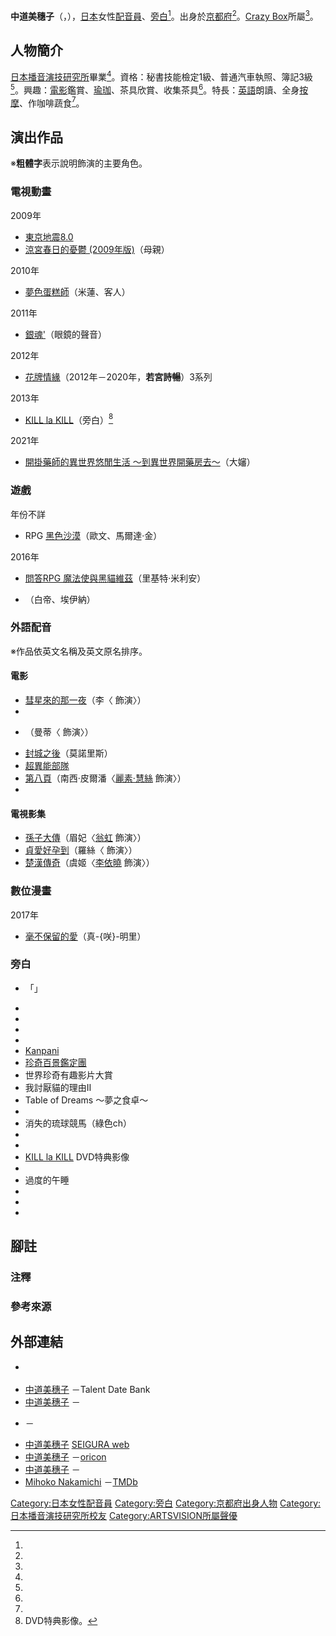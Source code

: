 {{multiple issues|
{{Notability Unreferenced|time=2016-06-23T03:54:58+00:00}}
{{Primarysources|time=2016-06-23T03:54:58+00:00}}
}}
{{noteTA|G1=Anime}}
{{配音員
|姓名= 中道美穗子
|圖片= 
|尺寸= 
|替代= 
|簡介= 
|本名= 
|外文名= 中道 美穂子
|外文= ja
|羅馬拼音= 
|英文名= 
|暱稱= 
|藝名= 
|國籍= {{JPN}}
|籍貫= 
|出生地= 
|出身地= {{JPN}}[[京都府|京都府]]
|死歿地= 
|出生名= 
|生年= 1981
|生月= 1
|生日= 22
|歿年= 
|歿月= 
|歿日= 
|血型= 
|配演語言= 
|教育程度= 
|母校= 
|所屬= [[I'm_Enterprise#Crazy_Box|Crazy Box]]
|宗教信仰= 
|配偶= 
|任職紀錄= 
|出道作= 
|代表作= 若宮詩暢（[[花牌情緣|花牌情緣]]）
|網站= 
|其他= 
|module= {{Japanese|embed=yes|中道 美穂子|なかみち みほこ|Nakamichi Mihoko}}
}}
'''中道美穗子'''（{{lang-ja|中道 美穂子}}，{{bd|1981年|1月22日<ref name="crazy box-pro">{{Cite web|url=https://crazy-box.co.jp/female/talent58/|title=Crazy Box公式官網的聲優簡介|publisher=[[I'm_Enterprise#Crazy_Box|Crazy Box]]|accessdate=2019-11-23|language=ja|archive-date=2020-11-29|archive-url=https://web.archive.org/web/20201129130329/https://crazy-box.co.jp/female/talent58/|dead-url=no}}</ref><ref name="databank">{{Cite web|url=https://www.talent-databank.co.jp/search/profile/2000066728|title=中道 美穂子|work=Talent Date Bank|accessdate=2019-11-23|language=ja}}</ref>||}}），[[日本|日本]]女性[[配音員|配音員]]、[[旁白|旁白]]<ref name="databank" />。出身於[[京都府|京都府]]<ref name="crazy box-pro" />。[[I'm_Enterprise#Crazy_Box|Crazy Box]]所屬<ref name="crazy box-pro" />。
== 人物簡介 ==
[[日本播音演技研究所|日本播音演技研究所]]畢業<ref name="crazy box-pro" />。資格：秘書技能檢定1級、普通汽車執照、簿記3級<ref name="crazy box-pro" />。興趣：[[電影|電影]]鑑賞、[[瑜珈|瑜珈]]、茶具欣賞、收集茶具<ref name="crazy box-pro" />。特長：[[英語|英語]]朗讀、全身[[按摩|按摩]]、作咖啡蔬食<ref name="crazy box-pro" />。

== 演出作品 ==
※'''粗體字'''表示說明飾演的主要角色。
=== 電視動畫 ===
; 2009年
* [[東京地震8.0|東京地震8.0]]
* [[涼宮春日的憂鬱|涼宮春日的憂鬱 (2009年版)]]（母親）

; 2010年
* [[夢色蛋糕師|夢色蛋糕師]]（米蓮、客人）

; 2011年
* [[銀魂_(動畫)|銀魂']]（眼鏡的聲音）

; 2012年
* [[花牌情緣|花牌情緣]]（2012年－2020年，'''若宮詩暢'''）3系列

; 2013年
* [[KILL_la_KILL|KILL la KILL]]（旁白）<ref group="注">DVD特典影像。</ref>

; 2021年
* [[開掛藥師的異世界悠閒生活～到異世界開藥房去～|開掛藥師的異世界悠閒生活 ～到異世界開藥房去～]]（大嬸）<!--7月7日-->

=== 遊戲 ===
; 年份不詳
* RPG [[黑色沙漠|黑色沙漠]]（歐文、馬爾達·金）
; 2016年
* [[問答RPG_魔法使與黑貓維茲|問答RPG 魔法使與黑貓維茲]]（里基特·米利安）
* {{link-ja|亞爾堤戰記|アルテイルクロニクル}}（白帝、埃伊納）

=== 外語配音 ===
※作品依英文名稱及英文原名排序。
==== 電影 ====
* [[彗星來的那一夜|彗星來的那一夜]]（李〈{{le|蘿倫·絲卡法莉亞|Lorene Scafaria}} 飾演〉）
* {{le|快樂喪屍|Deadheads (film)}}
* {{le|麻辣公主 (2004年電影)|Ella Enchanted (film)|麻辣公主}}（曼蒂〈{{le|蜜妮·卓芙|Minnie Driver}} 飾演〉）
* [[封城之後|封城之後]]（莫諾里斯）
* [[超異能部隊|超異能部隊]]
* [[第八頁|第八頁]]（南西·皮爾潘〈[[麗素·慧絲|麗素·慧絲]] 飾演〉）
* {{le|亡靈 (2009年電影)|The Revenant (2009 film)|亡靈}}

==== 電視影集 ====
* [[孫子大傳|孫子大傳]]（眉妃〈[[翁虹|翁虹]] 飾演〉）
* [[貞愛好孕到|貞愛好孕到]]（羅絲〈{{le|布麗姬特·里根|Bridget Regan}} 飾演〉）
* [[楚漢傳奇|楚漢傳奇]]（虞姬〈[[李依曉|李依曉]] 飾演〉）

=== 數位漫畫 ===
; 2017年
* [[毫不保留的愛|毫不保留的愛]]（真-{咲}-明里）

=== 旁白 ===
* {{link-ja|火焰大對抗|ウッチャンナンチャンのウリナリ!!}}「{{link-ja|小內小南藝人社交舞蹈社|ウリナリ芸能人社交ダンス部}}」
* {{link-ja|星期一精打細算!!|がっちりマンデー!!}}
* {{link-ja|世界上最想上的課|世界一受けたい授業}}
* {{link-ja|魔女們的22點|魔女たちの22時}}
* {{link-ja|東京小子G情報|メントレG}}
* [[Kanpani|Kanpani]]
* [[珍奇百景鑑定團|珍奇百景鑑定團]]
* 世界珍奇有趣{{lang|ja|バカデミー}}影片大賞
* 我討厭貓的理由Ⅱ
* Table of Dreams ～夢之食卓～
* {{lang|ja|{{link-ja|NHK短歌|NHK短歌|短歌De胸キュン}}}}
* 消失的琉球競馬（綠色ch）
* {{lang|jka|カスペ！やっぱりタダが好き}}
* {{lang|ja|葉っぱのフレディいのちの旅}}
* [[KILL_la_KILL|KILL la KILL]] DVD特典影像
* {{lang|ja|発見！ウワサの食卓}}
* 過度的午睡
* {{lang|ja|DHCキレイを磨く！エクストリームBeauty}}
* {{link-ja|S☆1|S☆1}}
* {{lang|ja|まなべるストリートビュー}}

== 腳註 ==
=== 注釋 ===
{{reflist|group="注"}}

=== 參考來源 ===
{{reflist}}

== 外部連結 ==
* {{Official|1=https://crazy-box.co.jp/female/talent58/|name=Crazy Box公式官網的聲優簡介}} {{ja icon}}
* [https://www.talent-databank.co.jp/search/profile/2000066728 中道美穗子] {{ja icon}}－Talent Date Bank
* [https://www.vip-times.co.jp/?talent_id=W20-0197 中道美穗子] {{Wayback|url=https://www.vip-times.co.jp/?talent_id=W20-0197 |date=20211123101503 }} {{ja icon}}－{{link-ja|日本藝人名鑑|日本タレント名鑑}}
* {{lang|ja|[https://thetv.jp/person/2000019436/ 中道美穂子のプロフィール·画像·写真]}} {{ja icon}}－{{link-ja|THE TELEVISION|ザテレビジョン|WEB THE TELEVISION}}
* [https://seigura.com/directory/953/ 中道美穗子] {{Wayback|url=https://seigura.com/directory/953/ |date=20211227074311 }} {{ja icon}}[[SEIGURA|SEIGURA web]]
* [https://www.oricon.co.jp/prof/671797/ 中道美穗子] {{Wayback|url=https://www.oricon.co.jp/prof/671797/ |date=20211227074310 }} {{ja icon}}－[[oricon|oricon]]
* [https://www.allcinema.net/person/897601 中道美穗子] {{Wayback|url=https://www.allcinema.net/person/897601 |date=20211123120023 }} {{ja icon}}－{{link-ja|allcinema|allcinema}}
* [https://www.themoviedb.org/person/3177005-mihoko-nakamichi Mihoko Nakamichi] {{Wayback|url=https://www.themoviedb.org/person/3177005-mihoko-nakamichi |date=20220429005736 }} {{ja icon}}－[[The_Movie_Database|TMDb]]

{{Crazy Box}}
{{DEFAULTSORT:Nakamichi Mihoko}}
[[Category:日本女性配音員|Category:日本女性配音員]]
[[Category:旁白|Category:旁白]]
[[Category:京都府出身人物|Category:京都府出身人物]]
[[Category:日本播音演技研究所校友|Category:日本播音演技研究所校友]]
[[Category:ARTSVISION所屬聲優|Category:ARTSVISION所屬聲優]]